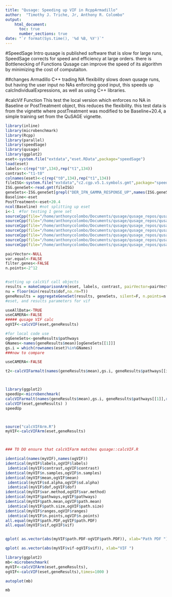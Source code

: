 ```yaml
---
title: "Qusage: Speeding up VIF in RcppArmadillo"
author:  "Timothy J. Triche, Jr, Anthony R. Colombo"
output: 
    html_document:
      toc: true
      number_sections: true
date: "`r format(Sys.time(), '%d %B, %Y')`"
---
```


#SpeedSage Intro
qusage is published software that is slow for large runs, SpeedSage corrects for speed and efficiency at large orders.  there is Bottlenecking of Functions
Qusage can improve the speed of its algorithm by minimizing the cost of computaiton.

##changes Armadillo C++ 
trading NA flexibility slows down qusage runs, but having the user input no NAs enforcing good input, this speeds up calcIndividualExpressions, as well as using C++ libraries.

#calcVif Function
This test the local version which enforces no NA in Baseline or PostTreatment object, this reduces the flexibility. this test data is from the vignette where postTreatment was modified to be Baseline+20.4, a simple training set from the QuSAGE vignette.

```r
library(inline)
library(microbenchmark)
library(Rcpp)
library(parallel)
library(speedSage)
library(qusage)
library(ggplot2)
eset<-system.file("extdata","eset.RData",package="speedSage")
load(eset)
labels<-c(rep("t0",134),rep("t1",134))
contrast<-"t1-t0"
colnames(eset)<-c(rep("t0",134),rep("t1",134))
fileISG<-system.file("extdata","c2.cgp.v5.1.symbols.gmt",package="speedSage")
ISG.geneSet<-read.gmt(fileISG)
geneSets<-ISG.geneSet[grepl("DER_IFN_GAMMA_RESPONSE_UP",names(ISG.geneSet))]
Baseline<-eset
PostTreatment<-eset+20.4
ncol(Baseline) #not splitting up eset
i<-1  #for testing 1 gene set 
sourceCpp(file="/home/anthonycolombo/Documents/qusage/qusage_repos/qusage_speed/R/sigmaArm.cpp")
sourceCpp(file="/home/anthonycolombo/Documents/qusage/qusage_repos/qusage_speed/R/sigmaSingle.cpp")
sourceCpp(file="/home/anthonycolombo/Documents/qusage/qusage_repos/qusage_speed/R/bayesEstimation.cpp")
sourceCpp(file="/home/anthonycolombo/Documents/qusage/qusage_repos/qusage_speed/R/notbayesEstimation.cpp")
sourceCpp(file="/home/anthonycolombo/Documents/qusage/qusage_repos/qusage_speed/R/calcVIFarm.cpp")
sourceCpp(file="/home/anthonycolombo/Documents/qusage/qusage_repos/qusage_speed/R/calcVIFarmalt.cpp")
sourceCpp(file="/home/anthonycolombo/Documents/qusage/qusage_repos/qusage_speed/R/calcVIFarm_nosdalphaalt.cpp")

pairVector<-NULL
var.equal<-FALSE
filter.genes<-FALSE
n.points<-2^12


#setting up calcVif call objects
results = makeComparisonArm(eset, labels, contrast, pairVector=pairVector,var.equal=var.equal)
nu = floor(min(results$dof,na.rm=T))
geneResults = aggregateGeneSet(results, geneSets, silent=F, n.points=n.points)
#eset, and results parameters for vif

useAllData<-TRUE
useCAMERA<-FALSE
##### qusage VIF calc
ogVIF<-calcVIF(eset,geneResults)

#for local code use  
ogGeneSets<-geneResults$pathways
GNames<-names(geneResults$mean)[ogGeneSets[[1]]]
gs.i = which(rownames(eset)%in%GNames)
###now to compare
```
```r
useCAMERA<-FALSE

t2<-calcVIFarmalt(names(geneResults$mean),gs.i, geneResults$pathways[[i]],rownames(eset),eset,levels(geneResults$labels), geneResults$sd.alpha) 



library(ggplot2)
speedUp<-microbenchmark(
calcVIFarmalt(names(geneResults$mean),gs.i, geneResults$pathways[[1]],rownames(eset),eset,levels(geneResults$labels), geneResults$sd.alpha),
calcVIF(eset,geneResults) )
speedUp



source("calcVIFArm.R")
myVIF<-calcVIFArm(eset,geneResults)



### TO DO ensure that calcVIFarm matches qusage::calcVIF.R

identical(names(myVIF),names(ogVIF))
identical(myVIF$labels,ogVIF$labels)
 identical(myVIF$contrast,ogVIF$contrast)
identical(myVIF$n.samples,ogVIF$n.samples)
identical(myVIF$mean,ogVIF$mean)
 identical(myVIF$sd.alpha,ogVIF$sd.alpha)
 identical(myVIF$dof,ogVIF$dof)
identical(myVIF$var.method,ogVIF$var.method)
identical(myVIF$pathways,ogVIF$pathways)
identical(myVIF$path.mean,ogVIF$path.mean)
 identical(myVIF$path.size,ogVIF$path.size)
identical(myVIF$ranges,ogVIF$ranges)
 identical(myVIF$n.points,ogVIF$n.points)
all.equal(myVIF$path.PDF,ogVIF$path.PDF)
all.equal(myVIF$vif,ogVIF$vif)


qplot( as.vector(abs(myVIF$path.PDF-ogVIF$path.PDF)), xlab="Path PDF ") 

qplot( as.vector(abs(myVIF$vif-ogVIF$vif)), xlab="VIF ")

library(ggplot2)
mb<-microbenchmark(
myVIF<-calcVIFArm(eset,geneResults),
ogVIF<-calcVIF(eset,geneResults),times=1000 )

autoplot(mb)

mb
```
